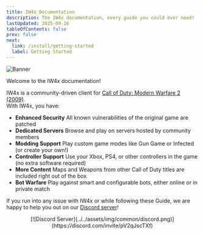 ```yaml
---
title: IW4x Documentation
description: The IW4x documentation, every guide you could ever need!
lastUpdated: 2025-09-16
tableOfContents: false
prev: false
next:
  link: /install/getting-started
  label: Getting Started  
---
```


![Banner](../../assets/img/common/banner.png)

Welcome to the IW4x documentation!

IW4x is a community-driven client for [Call of Duty: Modern Warfare 2 (2009)](https://store.steampowered.com/app/10180/Call_of_Duty_Modern_Warfare_2_2009/).  
With IW4x, you have:

- **Enhanced Security**  All known vulnerabilities of the original game are patched
- **Dedicated Servers** Browse and play on servers hosted by community members
- **Modding Support** Play custom game modes like Gun Game or Infected (or create your own!)
- **Controller Support** Use your Xbox, PS4, or other controllers in the game (no extra software required)
- **More Content** Maps and Weapons from other Call of Duty titles are included right out of the box
- **Bot Warfare** Play against smart and configurable bots, either online or in private match

If you run into any issue with IW4x or while following these Guide, we are happy to help you out on our [Discord server](https://discord.com/invite/pV2qJscTXf)!

<center>
[![Discord Server](../../assets/img/common/discord.png)](https://discord.com/invite/pV2qJscTXf)
</center>
